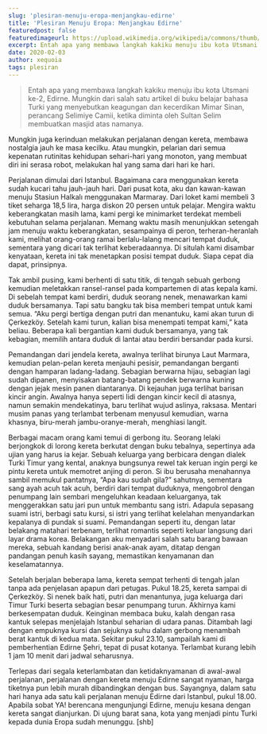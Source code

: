 ```yaml
---
slug: 'plesiran-menuju-eropa-menjangkau-edirne'
title: 'Plesiran Menuju Eropa: Menjangkau Edirne'
featuredpost: false
featuredimageurl: https://upload.wikimedia.org/wikipedia/commons/thumb/0/0f/Selimiye_Mosque_%2815051985908%29_%28cropped%29.jpg/800px-Selimiye_Mosque_%2815051985908%29_%28cropped%29.jpg
excerpt: Entah apa yang membawa langkah kakiku menuju ibu kota Utsmani ke-2, Edirne.
date: 2020-02-03
author: xequoia
tags: plesiran
---
```


> Entah apa yang membawa langkah kakiku menuju ibu kota Utsmani ke-2, Edirne. Mungkin dari salah satu artikel di buku belajar bahasa Turki yang menyebutkan keagungan dan kecerdikan Mimar Sinan, perancang Selimiye Camii, ketika diminta oleh Sultan Selim membuatkan masjid atas namanya.

Mungkin juga kerinduan melakukan perjalanan dengan kereta, membawa nostalgia jauh ke masa kecilku. Atau mungkin, pelarian dari semua kepenatan rutinitas kehidupan sehari-hari yang monoton, yang membuat diri ini serasa robot, melakukan hal yang sama dari hari ke hari.

Perjalanan dimulai dari Istanbul. Bagaimana cara menggunakan kereta sudah kucari tahu jauh-jauh hari. Dari pusat kota, aku dan kawan-kawan menuju Stasiun Halkalı menggunakan Marmaray. Dari loket kami membeli 3 tiket seharga 18,5 lira, harga diskon 20 persen untuk pelajar. Mengira waktu keberangkatan masih lama, kami pergi ke minimarket terdekat membeli kebutuhan selama perjalanan. Memang waktu masih menunjukkan setengah jam menuju waktu keberangkatan, sesampainya di peron, terheran-heranlah kami, melihat orang-orang ramai berlalu-lalang mencari tempat duduk, sementara yang dicari tak terlihat keberadaannya. Di situlah kami disambar kenyataan, kereta ini tak menetapkan posisi tempat duduk. Siapa cepat dia dapat, prinsipnya.

Tak ambil pusing, kami berhenti di satu titik, di tengah sebuah gerbong kemudian meletakkan ransel-ransel pada kompartemen di atas kepala kami. Di sebelah tempat kami berdiri, duduk seorang nenek, menawarkan kami duduk bersamanya. Tapi satu bangku tak bisa memberi tempat untuk kami semua. “Aku pergi bertiga dengan putri dan menantuku, kami akan turun di Çerkezköy. Setelah kami turun, kalian bisa menempati tempat kami,” kata beliau. Beberapa kali bergantian kami duduk bersamanya, yang tak kebagian, memilih antara duduk di lantai atau berdiri bersandar pada kursi.

Pemandangan dari jendela kereta, awalnya terlihat birunya Laut Marmara, kemudian pelan-pelan kereta menjauhi pesisir, pemandangan berganti dengan hamparan ladang-ladang. Sebagian berwarna hijau, sebagian lagi sudah dipanen, menyisakan batang-batang pendek berwarna kuning dengan jejak mesin panen diantaranya. Di kejauhan juga terlihat barisan kincir angin. Awalnya hanya seperti lidi dengan kincir kecil di atasnya, namun semakin mendekatinya, baru terlihat wujud aslinya, raksasa. Mentari musim panas yang terlambat terbenam menyusul kemudian, warna khasnya, biru-merah jambu-oranye-merah, menghiasi langit.

Berbagai macam orang kami temui di gerbong itu. Seorang lelaki berjongkok di lorong kereta berkutat dengan buku tebalnya, sepertinya ada ujian yang harus ia kejar. Sebuah keluarga yang berbicara dengan dialek Turki Timur yang kental, anaknya bungsunya rewel tak keruan ingin pergi ke pintu kereta untuk memotret anjing di peron. Si ibu berusaha menahannya sambil memukul pantatnya, “Apa kau sudah gila?” sahutnya, sementara sang ayah acuh tak acuh, berdiri dari tempat duduknya, mengobrol dengan penumpang lain sembari mengeluhkan keadaan keluarganya, tak menggerakkan satu jari pun untuk membantu sang istri. Adapula sepasang suami istri, berbagi satu kursi, si istri yang terlihat kelelahan menyandarkan kepalanya di pundak si suami. Pemandangan seperti itu, dengan latar belakang matahari terbenam, terlihat romantis seperti keluar langsung dari layar drama korea. Belakangan aku menyadari salah satu barang bawaan mereka, sebuah kandang berisi anak-anak ayam, ditatap dengan pandangan penuh kasih sayang, memastikan kenyamanan dan keselamatannya.

Setelah berjalan beberapa lama, kereta sempat terhenti di tengah jalan tanpa ada penjelasan apapun dari petugas. Pukul 18.25, kereta sampai di Çerkezköy. Si nenek baik hati, putri dan menantunya, juga keluarga dari Timur Turki beserta sebagian besar penumpang turun. Akhirnya kami berkesempatan duduk. Keinginan membaca buku, kalah dengan rasa kantuk selepas menjelajah Istanbul seharian di udara panas. Ditambah lagi dengan empuknya kursi dan sejuknya suhu dalam gerbong menambah berat kantuk di kedua mata. Sekitar pukul 23.10, sampailah kami di pemberhentian Edirne Şehri, tepat di pusat kotanya. Terlambat kurang lebih 1 jam 10 menit dari jadwal seharusnya.

Terlepas dari segala keterlambatan dan ketidaknyamanan di awal-awal perjalanan, perjalanan dengan kereta menuju Edirne sangat nyaman, harga tiketnya pun lebih murah dibandingkan dengan bus. Sayangnya, dalam satu hari hanya ada satu kali perjalanan menuju Edirne dari Istanbul, pukul 18.00. Apabila sobat YA! berencana mengunjungi Edirne, menuju kesana dengan kereta sangat dianjurkan. Di ujung barat sana, kota yang menjadi pintu Turki kepada dunia Eropa sudah menunggu. [shb]
